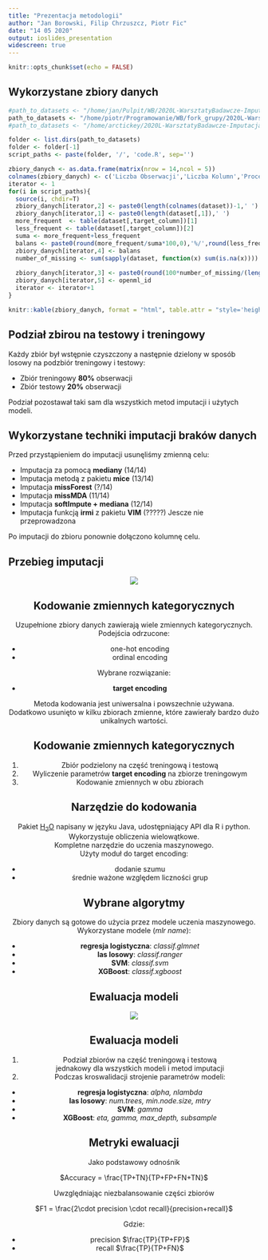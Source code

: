 ```yaml
---
title: "Prezentacja metodologii"
author: "Jan Borowski, Filip Chrzuszcz, Piotr Fic"
date: "14 05 2020"
output: ioslides_presentation
widescreen: true
---
```


```r
knitr::opts_chunk$set(echo = FALSE)
```

## Wykorzystane zbiory danych  

```r
#path_to_datasets <- "/home/jan/Pulpit/WB/2020L-WarsztatyBadawcze-Imputacja/datasets/"
path_to_datasets <- "/home/piotr/Programowanie/WB/fork_grupy/2020L-WarsztatyBadawcze-Imputacja/datasets"
#path_to_datasets <- "/home/arctickey/2020L-WarsztatyBadawcze-Imputacja/datasets"

folder <- list.dirs(path_to_datasets)
folder <- folder[-1]
script_paths <- paste(folder, '/', 'code.R', sep='')

zbiory_danych <- as.data.frame(matrix(nrow = 14,ncol = 5))
colnames(zbiory_danych) <- c('Liczba Obserwacji','Liczba Kolumn','Procent braków danych','Balans Klas','Openml_ID')
iterator <- 1 
for(i in script_paths){
  source(i, chdir=T)
  zbiory_danych[iterator,2] <- paste0(length(colnames(dataset))-1,' ')
  zbiory_danych[iterator,1] <- paste0(length(dataset[,1]),' ')
  more_frequent  <- table(dataset[,target_column])[1]
  less_frequent <- table(dataset[,target_column])[2]
  suma <- more_frequent+less_frequent
  balans <- paste0(round(more_frequent/suma*100,0),'%/',round(less_frequent/suma*100,0),'%')
  zbiory_danych[iterator,4] <- balans
  number_of_missing <- sum(sapply(dataset, function(x) sum(is.na(x))))
  
  zbiory_danych[iterator,3] <- paste0(round(100*number_of_missing/(length(dataset[,1])*(length(colnames(dataset))-1)),2),'%')
  zbiory_danych[iterator,5] <- openml_id
  iterator <- iterator+1
}

knitr::kable(zbiory_danych, format = "html", table.attr = "style='height:40%;'")
```
## Podział zbirou na testowy i treningowy 
Każdy zbiór był wstępnie czyszczony a następnie dzielony w sposób losowy na podzbiór treningowy i testowy: 

- Zbiór treningowy **80%** obserwacji 
- Zbiór testowy **20%** obserwacji

Podział pozostawał taki sam dla wszystkich metod imputacji i użytych modeli.

## Wykorzystane techniki imputacji braków danych 
Przed przystąpieniem do imputacji usunęliśmy zmienną celu:

- Imputacja za pomocą **mediany** (14/14)
- Imputacja metodą z pakietu **mice** (13/14)
- Imputacja **missForest** (?/14)
- Imputacja **missMDA** (11/14)
- Imputacja **softImpute + mediana** (12/14)
- Imputacja funkcją **irmi** z pakietu **VIM** (?????) Jescze nie przeprowadzona 

Po imputacji do zbioru ponownie dołączono kolumnę celu.

## Przebieg imputacji

<center>
![](diagram_imput.png)


## Kodowanie zmiennych kategorycznych

Uzupełnione zbiory danych zawierają wiele zmiennych kategorycznych.  
Podejścia odrzucone:

- one-hot encoding
- ordinal encoding

Wybrane rozwiązanie:

- **target encoding**

Metoda kodowania jest uniwersalna i powszechnie używana.  
Dodatkowo usunięto w kilku zbiorach zmienne, które zawierały
bardzo dużo unikalnych wartości.

## Kodowanie zmiennych kategorycznych

1. Zbiór podzielony na część treningową i testową
2. Wyliczenie parametrów **target encoding** na zbiorze treningowym
3. Kodowanie zmiennych w obu zbiorach

## Narzędzie do kodowania

Pakiet [H<sub>2</sub>O](https://docs.h2o.ai/h2o/latest-stable/h2o-docs/index.html) napisany w języku Java, udostępniający API dla R i python. Wykorzystuje obliczenia wielowątkowe.  
Kompletne narzędzie do uczenia maszynowego.  
Użyty moduł do target encoding:  

- dodanie szumu 
- średnie ważone względem liczności grup


## Wybrane algorytmy

Zbiory danych są gotowe do użycia przez modele uczenia maszynowego.  
Wykorzystane modele (*mlr name*):

- **regresja logistyczna**: *classif.glmnet*
- **las losowy**: *classif.ranger*
- **SVM**: *classif.svm*
- **XGBoost**: *classif.xgboost*

## Ewaluacja modeli

<center>
![](schemat.png)
</center>

## Ewaluacja modeli

1. Podział zbiorów na część treningową i testową  
jednakowy dla wszystkich modeli i metod imputacji
2. Podczas kroswalidacji strojenie parametrów modeli:

- **regresja logistyczna**: *alpha, nlambda*
- **las losowy**: *num.trees, min.node.size, mtry*
- **SVM**: *gamma*
- **XGBoost**: *eta, gamma, max_depth, subsample*

## Metryki ewaluacji

Jako podstawowy odnośnik  
 
$Accuracy = \frac{TP+TN}{TP+FP+FN+TN}$

Uwzględniając niezbalansowanie części zbiorów

$F1 = \frac{2\cdot precision \cdot recall}{precision+recall}$

Gdzie:

- precision $\frac{TP}{TP+FP}$
- recall $\frac{TP}{TP+FN}$

